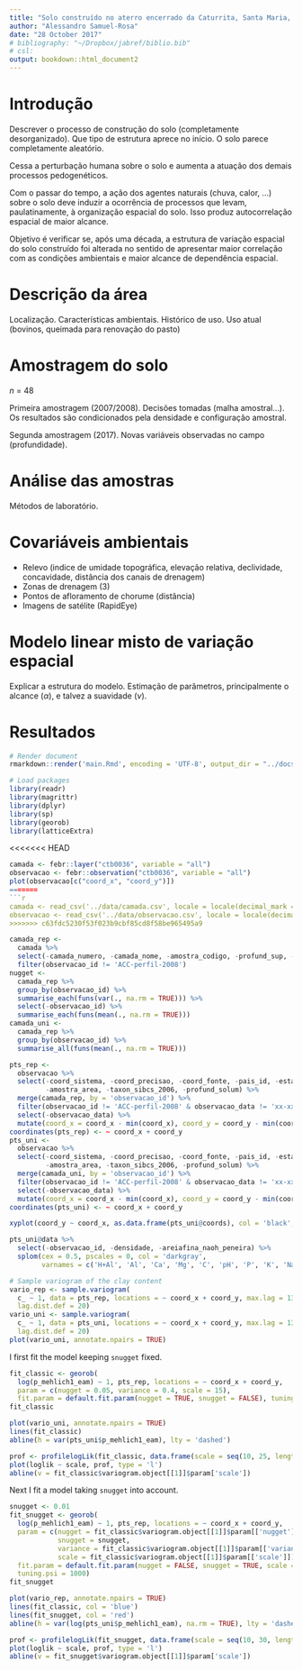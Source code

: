 ```yaml
---
title: "Solo construído no aterro encerrado da Caturrita, Santa Maria, RS"
author: "Alessandro Samuel-Rosa"
date: "28 October 2017"
# bibliography: "~/Dropbox/jabref/biblio.bib"
# csl: 
output: bookdown::html_document2
---
```


# Introdução

Descrever o processo de construção do solo (completamente desorganizado). Que tipo de estrutura aprece no 
início. O solo parece completamente aleatório.

Cessa a perturbação humana sobre o solo e aumenta a atuação dos demais processos pedogenéticos.

Com o passar do tempo, a ação dos agentes naturais (chuva, calor, ...) sobre o solo deve induzir a ocorrência 
de processos que levam, paulatinamente, à organização espacial do solo. Isso produz autocorrelação espacial
de maior alcance.

Objetivo é verificar se, após uma década, a estrutura de variação espacial do solo construído foi alterada no 
sentido de apresentar maior correlação com as condições ambientais e maior alcance de dependência espacial.

# Descrição da área

Localização. Características ambientais. Histórico de uso. Uso atual (bovinos, queimada para renovação do
pasto)

# Amostragem do solo

*n* = 48

Primeira amostragem (2007/2008). Decisões tomadas (malha amostral...). Os resultados são condicionados pela
densidade e configuração amostral.

Segunda amostragem (2017). Novas variáveis observadas no campo (profundidade).

# Análise das amostras

Métodos de laboratório.

# Covariáveis ambientais

* Relevo (indice de umidade topográfica, elevação relativa, declividade, concavidade, distância dos canais
  de drenagem)
* Zonas de drenagem (3)
* Pontos de afloramento de chorume (distância)
* Imagens de satélite (RapidEye)

# Modelo linear misto de variação espacial

Explicar a estrutura do modelo. Estimação de parâmetros, principalmente o alcance ($\alpha$), e talvez a
suavidade ($\nu$).

# Resultados

```r
# Render document
rmarkdown::render('main.Rmd', encoding = 'UTF-8', output_dir = "../docs")
```

```r
# Load packages
library(readr)
library(magrittr)
library(dplyr)
library(sp)
library(georob)
library(latticeExtra)
```

<<<<<<< HEAD
```r
camada <- febr::layer("ctb0036", variable = "all")
observacao <- febr::observation("ctb0036", variable = "all")
plot(observacao[c("coord_x", "coord_y")])
=======
```r
camada <- read_csv('../data/camada.csv', locale = locale(decimal_mark = ','), na = '-', comment = 'unidade')
observacao <- read_csv('../data/observacao.csv', locale = locale(decimal_mark = ','), na = '-', comment = 'unidade')
>>>>>>> c63fdc5230f53f023b9cbf85cd8f58be965495a9
```

```r
camada_rep <- 
  camada %>% 
  select(-camada_numero, -camada_nome, -amostra_codigo, -profund_sup, -profund_inf) %>% 
  filter(observacao_id != 'ACC-perfil-2008')
nugget <-
  camada_rep %>% 
  group_by(observacao_id) %>% 
  summarise_each(funs(var(., na.rm = TRUE))) %>% 
  select(-observacao_id) %>% 
  summarise_each(funs(mean(., na.rm = TRUE)))
camada_uni <- 
  camada_rep %>% 
  group_by(observacao_id) %>% 
  summarise_all(funs(mean(., na.rm = TRUE)))
```

```r
pts_rep <- 
  observacao %>% 
  select(-coord_sistema, -coord_precisao, -coord_fonte, -pais_id, -estado_id, -municipio_id, -amostra_tipo, -amostra_quanti, 
         -amostra_area, -taxon_sibcs_2006, -profund_solum) %>% 
  merge(camada_rep, by = 'observacao_id') %>% 
  filter(observacao_id != 'ACC-perfil-2008' & observacao_data != 'xx-xx-2007') %>%
  select(-observacao_data) %>% 
  mutate(coord_x = coord_x - min(coord_x), coord_y = coord_y - min(coord_y))
coordinates(pts_rep) <- ~ coord_x + coord_y
pts_uni <- 
  observacao %>% 
  select(-coord_sistema, -coord_precisao, -coord_fonte, -pais_id, -estado_id, -municipio_id, -amostra_tipo, -amostra_quanti, 
         -amostra_area, -taxon_sibcs_2006, -profund_solum) %>%
  merge(camada_uni, by = 'observacao_id') %>% 
  filter(observacao_id != 'ACC-perfil-2008' & observacao_data != 'xx-xx-2007') %>% 
  select(-observacao_data) %>% 
  mutate(coord_x = coord_x - min(coord_x), coord_y = coord_y - min(coord_y))
coordinates(pts_uni) <- ~ coord_x + coord_y
```

```r
xyplot(coord_y ~ coord_x, as.data.frame(pts_uni@coords), col = 'black', pch = 17)
```

```r
pts_uni@data %>% 
  select(-observacao_id, -densidade, -areiafina_naoh_peneira) %>% 
  splom(cex = 0.5, pscales = 0, col = 'darkgray',
        varnames = c('H+Al', 'Al', 'Ca', 'Mg', 'C', 'pH', 'P', 'K', 'Na', 'Sand', 'Clay'))
```

```r
# Sample variogram of the clay content
vario_rep <- sample.variogram(
  c_ ~ 1, data = pts_rep, locations = ~ coord_x + coord_y, max.lag = 130, 
  lag.dist.def = 20)
vario_uni <- sample.variogram(
  c_ ~ 1, data = pts_uni, locations = ~ coord_x + coord_y, max.lag = 130, 
  lag.dist.def = 20)
plot(vario_uni, annotate.npairs = TRUE)
```

I first fit the model keeping `snugget` fixed.

```r
fit_classic <- georob(
  log(p_mehlich1_eam) ~ 1, pts_rep, locations = ~ coord_x + coord_y,
  param = c(nugget = 0.05, variance = 0.4, scale = 15),
  fit.param = default.fit.param(nugget = TRUE, snugget = FALSE), tuning.psi = 1000)
fit_classic
```

```r
plot(vario_uni, annotate.npairs = TRUE)
lines(fit_classic)
abline(h = var(pts_uni$p_mehlich1_eam), lty = 'dashed')
```

```r
prof <- profilelogLik(fit_classic, data.frame(scale = seq(10, 25, length.out = 100)))
plot(loglik ~ scale, prof, type = 'l')
abline(v = fit_classic$variogram.object[[1]]$param['scale'])
```

Next I fit a model taking `snugget` into account.

```r
snugget <- 0.01
fit_snugget <- georob(
  log(p_mehlich1_eam) ~ 1, pts_rep, locations = ~ coord_x + coord_y,
  param = c(nugget = fit_classic$variogram.object[[1]]$param[['nugget']], 
            snugget = snugget, 
            variance = fit_classic$variogram.object[[1]]$param[['variance']] - snugget, 
            scale = fit_classic$variogram.object[[1]]$param[['scale']]),
  fit.param = default.fit.param(nugget = FALSE, snugget = TRUE, scale = TRUE), 
  tuning.psi = 1000)
fit_snugget
```

```r
plot(vario_rep, annotate.npairs = TRUE)
lines(fit_classic, col = 'blue')
lines(fit_snugget, col = 'red')
abline(h = var(log(pts_uni$p_mehlich1_eam), na.rm = TRUE), lty = 'dashed')
```

```r
prof <- profilelogLik(fit_snugget, data.frame(scale = seq(10, 30, length.out = 100)))
plot(loglik ~ scale, prof, type = 'l')
abline(v = fit_snugget$variogram.object[[1]]$param['scale'])
```


